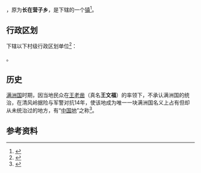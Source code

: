 {{中国乡级行政区|21/13/21/233/000}}

'''{{PAGENAMEBASE}}'''，原为'''长在营子乡'''，是{{PRC admin/fullname|21/13/21/233/000|3}}下辖的一个[[行政建制镇|镇]]<ref>{{PRC admin/ref sgc|{{PRC admin/parent|21/13/21/233/000}}}}</ref>。

== 行政区划 ==
{{PAGENAMEBASE}}下辖以下村级行政区划单位<ref>{{PRC admin/ref sgc|21/13/21/233/000}}</ref>：

{{PRC admin/children|21/13/21/233/000}}。

== 历史 ==
[[满洲国|满洲国]]时期，因当地民众在[[王老凿|王老凿]]（真名'''王文福'''）的率领下，不承认满洲国的统治，在清风岭据险与军警对抗14年，使该地成为唯一一块满洲国名义上占有但却从未统治过的地方，有“[[中国地|中国地]]”之称<ref>{{cite web | language = zh-hans | publisher = 搜狐网>媒体新闻滚动_搜狐资讯 | title = 塞北仙境清风岭 一方净土中国地（组图） | url = http://roll.sohu.com/20130705/n380758677.shtml | author = 来源：搜狐网 | date = 2013年7月5日 | accessdate = 2013年7月5日 | archive-date = 2018年6月12日 | archive-url = https://web.archive.org/web/20180612141250/http://roll.sohu.com/20130705/n380758677.shtml | dead-url = no }}</ref>。

== 参考资料 ==
{{reflist}}

{{辽宁行政区划小作品}}
{{PRC admin/navcat|21/13/21/233/000}}